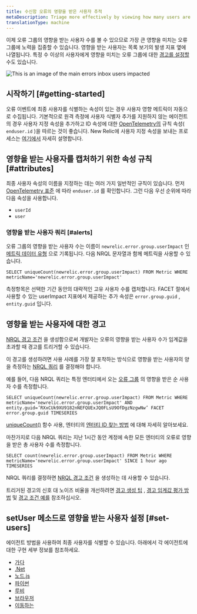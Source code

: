 ```yaml
---
title: 수신함 오류의 영향을 받은 사용자 추적
metaDescription: Triage more effectively by viewing how many users are impacted by an error group.
translationType: machine
---
```



이제 오류 그룹의 영향을 받는 사용자 수를 볼 수 있으므로 가장 큰 영향을 미치는 오류 그룹에 노력을 집중할 수 있습니다. 영향을 받는 사용자는 목록 보기의 발생 지표 옆에 나열됩니다. 특정 수 이상의 사용자에게 영향을 미치는 오류 그룹에 대한 [경고를 설정할](https://docs.newrelic.com/docs/errors-inbox/error-users-impacted/#alerting-on-users-impacted) 수도 있습니다.

<img
  title="An image showing how to navigate users impacted"
  alt="This is an image of the main errors inbox users impacted"
  src={errorsinboxUsersImpacted}
/>

## 시작하기 [#getting-started]

오류 이벤트에 최종 사용자를 식별하는 속성이 있는 경우 사용자 영향 메트릭이 자동으로 수집됩니다. 기본적으로 원격 측정에 사용자 식별자 추가를 지원하지 않는 에이전트의 경우 사용자 지정 속성을 추가하고 ID 속성에 대한 [OpenTelemetry의](/docs/more-integrations/open-source-telemetry-integrations/opentelemetry/opentelemetry-introduction) 규칙 속성( `enduser.id` )을 따르는 것이 좋습니다. New Relic에 사용자 지정 속성을 보내는 프로세스는 [여기에서](/docs/data-apis/custom-data/custom-events/collect-custom-attributes/#enabling-custom) 자세히 설명합니다.

## 영향을 받는 사용자를 캡처하기 위한 속성 규칙 [#attributes]

최종 사용자 속성의 이름을 지정하는 데는 여러 가지 일반적인 규칙이 있습니다. 먼저 [OpenTelemetry 표준](https://opentelemetry.io/docs/reference/specification/trace/semantic_conventions/span-general/#general-identity-attributes) 에 따라 `enduser.id` 를 확인합니다. 그런 다음 우선 순위에 따라 다음 속성을 사용합니다.

* `userId`
* `user`

### 영향을 받는 사용자 쿼리 [#alerts]

오류 그룹의 영향을 받는 사용자 수는 이름이 `newrelic.error.group.userImpact` 인 [메트릭 데이터 유형](https://docs.newrelic.com/docs/data-apis/understand-data/metric-data/metric-data-type/) 으로 기록됩니다. 다음 NRQL 문자열과 함께 메트릭을 사용할 수 있습니다.

```
SELECT uniqueCount(newrelic.error.group.userImpact) FROM Metric WHERE metricName='newrelic.error.group.userImpact'
```

측정항목은 선택한 기간 동안의 대략적인 고유 사용자 수를 캡처합니다. FACET 절에서 사용할 수 있는 userImpact 지표에서 제공하는 추가 속성은 `error.group.guid` , `entity.guid` 입니다.

## 영향을 받는 사용자에 대한 경고

[NRQL 경고 조건](https://docs.newrelic.com/docs/alerts-applied-intelligence/new-relic-alerts/alert-conditions/create-alert-conditions/) 을 생성함으로써 개발자는 오류의 영향을 받는 사용자 수가 임계값을 초과할 때 경고를 트리거할 수 있습니다.

이 경고를 생성하려면 사용 사례를 가장 잘 포착하는 방식으로 영향을 받는 사용자의 양을 측정하는 [NRQL 쿼리](https://docs.newrelic.com/docs/query-your-data/nrql-new-relic-query-language/get-started/introduction-nrql-new-relics-query-language/) 를 결정해야 합니다.

예를 들어, 다음 NRQL 쿼리는 특정 엔터티에서 오는 [오류 그룹](https://docs.newrelic.com/docs/errors-inbox/errors-inbox/#groups) 의 영향을 받은 순 사용자 수를 측정합니다.

```
SELECT uniqueCount(newrelic.error.group.userImpact) FROM Metric WHERE metricName='newrelic.error.group.userImpact' AND entity.guid=’RXxCUk9XU9182nNEFQUExJQ0FLsU9OfDgzNzgwNw’ FACET error.group.guid TIMESERIES
```

[uniqueCount()](https://docs.newrelic.com/docs/alerts-applied-intelligence/new-relic-alerts/alert-conditions/create-nrql-alert-conditions/) 함수 사용, 엔터티의 [엔터티 ID 찾는 방법](https://docs.newrelic.com/docs/new-relic-solutions/new-relic-one/core-concepts/what-entity-new-relic/#find) 에 대해 자세히 알아보세요.

마찬가지로 다음 NRQL 쿼리는 지난 1시간 동안 계정에 속한 모든 엔터티의 오류로 영향을 받은 총 사용자 수를 측정합니다.

```
SELECT count(newrelic.error.group.userImpact) FROM Metric WHERE metricName='newrelic.error.group.userImpact' SINCE 1 hour ago TIMESERIES
```

NRQL 쿼리를 결정하면 [NRQL 경고 조건](https://docs.newrelic.com/docs/alerts-applied-intelligence/new-relic-alerts/alert-conditions/create-nrql-alert-conditions/#create) 을 생성하는 데 사용할 수 있습니다.

트리거된 경고의 신호 대 노이즈 비율을 개선하려면 [경고 생성 팁](https://docs.newrelic.com/docs/alerts-applied-intelligence/new-relic-alerts/alert-conditions/create-nrql-alert-conditions/#condition-tips) , [경고 임계값 평가 방법](https://docs.newrelic.com/docs/alerts-applied-intelligence/new-relic-alerts/alert-conditions/create-nrql-alert-conditions/#advanced-signal) 및 [경고 조건 예를](https://docs.newrelic.com/docs/alerts-applied-intelligence/new-relic-alerts/alert-conditions/create-nrql-alert-conditions/#examples) 참조하십시오.

## setUser 메소드로 영향을 받는 사용자 설정 [#set-users]

에이전트 방법을 사용하여 최종 사용자를 식별할 수 있습니다. 아래에서 각 에이전트에 대한 구현 세부 정보를 참조하세요.

* [가다](/docs/apm/agents/go-agent/api-guides/guide-using-go-agent-api/#user-tracking)
* [.Net](/docs/apm/agents/net-agent/net-agent-api/itransaction/#setuserid)
* [노드.js](/docs/apm/agents/nodejs-agent/api-guides/nodejs-agent-api/#setUserID)
* [파이썬](/docs/apm/agents/python-agent/python-agent-api/setuserid-python-agent-api/)
* [루비](/docs/apm/agents/ruby-agent/api-guides/sending-handled-errors-new-relic/#user-tracking)
* [브라우저](/docs/browser/new-relic-browser/browser-apis/setuserid/)
* [이동하는](/docs/data-apis/custom-data/custom-events/report-mobile-monitoring-custom-events-attributes/#track-user)